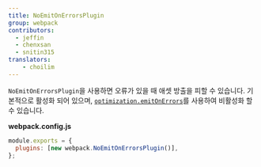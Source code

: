 ```yaml
---
title: NoEmitOnErrorsPlugin
group: webpack
contributors:
  - jeffin
  - chenxsan
  - snitin315
translators:
    - choilim
---
```


`NoEmitOnErrorsPlugin`을 사용하면 오류가 있을 때 애셋 방출을 피할 수 있습니다. 기본적으로 활성화 되어 있으며, [`optimization.emitOnErrors`](/configuration/optimization/#optimizationemitonerrors)를 사용하여 비활성화 할 수 있습니다.

**webpack.config.js**

```javascript
module.exports = {
  plugins: [new webpack.NoEmitOnErrorsPlugin()],
};
```
